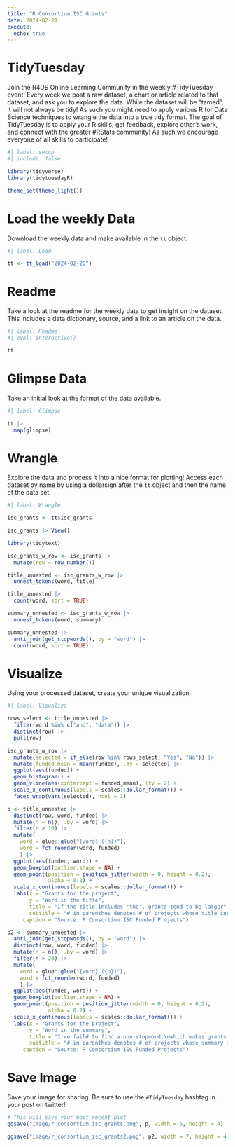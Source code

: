 ```yaml
---
title: "R Consortium ISC Grants"
date: 2024-02-21
execute: 
  echo: true
---
```


# TidyTuesday

Join the R4DS Online Learning Community in the weekly #TidyTuesday event!
Every week we post a raw dataset, a chart or article related to that dataset, and ask you to explore the data.
While the dataset will be “tamed”, it will not always be tidy! As such you might need to apply various R for Data Science techniques to wrangle the data into a true tidy format.
The goal of TidyTuesday is to apply your R skills, get feedback, explore other’s work, and connect with the greater #RStats community!
As such we encourage everyone of all skills to participate!

```r
#| label: setup
#| include: false

library(tidyverse)
library(tidytuesdayR)

theme_set(theme_light())
```

# Load the weekly Data

Download the weekly data and make available in the `tt` object.

```r
#| label: Load

tt <- tt_load("2024-02-20")
```

# Readme

Take a look at the readme for the weekly data to get insight on the dataset.
This includes a data dictionary, source, and a link to an article on the data.

```r
#| label: Readme
#| eval: interactive()

tt

```

# Glimpse Data

Take an initial look at the format of the data available.

```r
#| label: Glimpse

tt |> 
  map(glimpse)

```

# Wrangle

Explore the data and process it into a nice format for plotting! Access each dataset by name by using a dollarsign after the `tt` object and then the name of the data set.

```r
#| label: Wrangle

isc_grants <- tt$isc_grants

isc_grants |> View()
```

```r

library(tidytext)

isc_grants_w_row <- isc_grants |> 
  mutate(row = row_number())
```

```r
title_unnested <- isc_grants_w_row |> 
  unnest_tokens(word, title)

title_unnested |> 
  count(word, sort = TRUE)

```

```r
summary_unnested <- isc_grants_w_row |> 
  unnest_tokens(word, summary)

summary_unnested |> 
  anti_join(get_stopwords(), by = "word") |> 
  count(word, sort = TRUE)

```

# Visualize

Using your processed dataset, create your unique visualization.

```r
#| label: Visualize

rows_select <- title_unnested |> 
  filter(word %in% c("and", "data")) |> 
  distinct(row) |> 
  pull(row)

isc_grants_w_row |> 
  mutate(selected = if_else(row %in% rows_select, "Yes", "No")) |> 
  mutate(funded_mean = mean(funded), .by = selected) |> 
  ggplot(aes(funded)) +
  geom_histogram() +
  geom_vline(aes(xintercept = funded_mean), lty = 2) +
  scale_x_continuous(labels = scales::dollar_format()) +
  facet_wrap(vars(selected), ncol = 1)
```

```r

p <- title_unnested |> 
  distinct(row, word, funded) |> 
  mutate(n = n(), .by = word) |> 
  filter(n > 10) |> 
  mutate(
    word = glue::glue("{word} ({n})"),
    word = fct_reorder(word, funded)
    ) |> 
  ggplot(aes(funded, word)) +
  geom_boxplot(outlier.shape = NA) +
  geom_point(position = position_jitter(width = 0, height = 0.2),
             alpha = 0.2) +
  scale_x_continuous(labels = scales::dollar_format()) +
  labs(x = "Grants for the project",
       y = "Word in the title",
       title = "If the title includes 'the', grants tend to be larger",
       subtitle = "# in parenthes denotes # of projects whose title include the word.\nWord with more than 10",
     caption = "Source: R Consortium ISC Funded Projects")
```

```r
p2 <- summary_unnested |> 
  anti_join(get_stopwords(), by = "word") |> 
  distinct(row, word, funded) |> 
  mutate(n = n(), .by = word) |> 
  filter(n > 20) |> 
  mutate(
    word = glue::glue("{word} ({n})"),
    word = fct_reorder(word, funded)
    ) |> 
  ggplot(aes(funded, word)) +
  geom_boxplot(outlier.shape = NA) +
  geom_point(position = position_jitter(width = 0, height = 0.2),
             alpha = 0.2) +
  scale_x_continuous(labels = scales::dollar_format()) +
  labs(x = "Grants for the project",
       y = "Word in the summary",
       title = "I've faild to find a non-stopword,\nwhich makes grants larger, if included in a summary",
       subtitle = "# in parenthes denotes # of projects whose summary includes the word.\nWord with more than 20",
     caption = "Source: R Consortium ISC Funded Projects")
```

# Save Image

Save your image for sharing. Be sure to use the `#TidyTuesday` hashtag in your post on twitter! 

```r

# This will save your most recent plot
ggsave("image/r_consortium_isc_grants.png", p, width = 6, height = 4)

ggsave("image/r_consortium_isc_grants2.png", p2, width = 7, height = 4)

```
